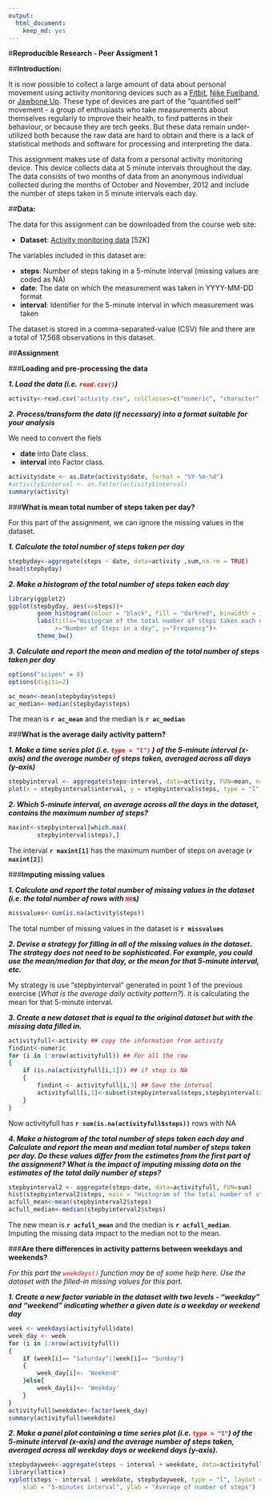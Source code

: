 ---
output: 
  html_document: 
    keep_md: yes
---

#**Reproducible Research - Peer Assigment 1**

##**Introduction:**

It is now possible to collect a large amount of data about personal movement using activity monitoring devices such as a [Fitbit](http://www.fitbit.com/), [Nike Fuelband](http://www.nike.com/us/en_us/c/nikeplus-fuelband), or [Jawbone Up](https://jawbone.com/up). These type of devices are part of the "quantified self" movement - a group of enthusiasts who take measurements about themselves regularly to improve their health, to find patterns in their behaviour, or because they are tech geeks. But these data remain under-utilized both because the raw data are hard to obtain and there is a lack of statistical methods and software for processing and interpreting the data.

This assignment makes use of data from a personal activity monitoring device. This device collects data at 5 minute intervals throughout the day. The data consists of two months of data from an anonymous individual collected during the months of October and November, 2012 and include the number of steps taken in 5 minute intervals each day.


##**Data:**

The data for this assignment can be downloaded from the course web site:

* **Dataset**: [Activity monitoring data](https://d396qusza40orc.cloudfront.net/repdata%2Fdata%2Factivity.zip) [52K]

The variables included in this dataset are:

*	**steps**: Number of steps taking in a 5-minute interval (missing values are coded as NA)
*	**date**: The date on which the measurement was taken in YYYY-MM-DD format
*	**interval**: Identifier for the 5-minute interval in which measurement was taken

The dataset is stored in a comma-separated-value (CSV) file and there are a total of 17,568 observations in this dataset.

##**Assignment**


###**Loading and pre-processing the data**

__*1.  Load the data (i.e. <span style="color:red">```read.csv()```</span>)*__

```{r}
activity<-read.csv("activity.csv", colClasses=c("numeric", "character", "numeric"))
```

__*2.  Process/transform the data (if necessary) into a format suitable for your analysis*__

We need to convert the fiels

- **date** into Date class. 
- **interval** into Factor class.

```{r}
activity$date <- as.Date(activity$date, format = "%Y-%m-%d")
#activity$interval <- as.factor(activity$interval)
summary(activity)
```

###**What is mean total number of steps taken per day?**

For this part of the assignment, we can ignore the missing values in the dataset.


__*1.  Calculate the total number of steps taken per day*__

```{r}
stepbyday<-aggregate(steps ~ date, data=activity ,sum,na.rm = TRUE)
head(stepbyday)
```

__*2. Make a histogram of the total number of steps taken each day*__

```{r}
library(ggplot2)
ggplot(stepbyday, aes(x=steps))+
        geom_histogram(colour = "black", fill = "darkred", binwidth = 1000)+
        labs(title="Histogram of the total number of steps taken each days",
             x="Number of Steps in a day", y="Frequency")+
        theme_bw() 

```

__*3.  Calculate and report the mean and median of the total number of steps taken per day*__

```{r,echo=FALSE}
options("scipen" = 8)
options(digits=2)
```

```{r}
ac_mean<-mean(stepbyday$steps)
ac_median<-median(stepbyday$steps)
```

The mean is **`r ac_mean`** and the median is **`r ac_median`**

###**What is the average daily activity pattern?**

__*1.  Make a time series plot (i.e. <span style="color:red">```type = "l")```</span> ) of the 5-minute interval (x-axis) and the average number of steps taken, averaged across all days (y-axis)*__

```{r}
stepbyinterval <- aggregate(steps~interval, data=activity, FUN=mean, na.rm=TRUE)
plot(x = stepbyinterval$interval, y = stepbyinterval$steps, type = "l", xlab = "5-minutes interval",ylab = "average number of steps")
```

__*2.  Which 5-minute interval, on average across all the days in the dataset, contains the maximum number of steps?*__

```{r}
maxint<-stepbyinterval[which.max(  
        stepbyinterval$steps),]
```
The interval **`r maxint[1]`** has the maximum number of steps on average (**`r maxint[2]`**)

###**Imputing missing values**

__*1.  Calculate and report the total number of missing values in the dataset (i.e. the total number of rows with <span style="color:red">```NA```</span>s)*__

```{r}
missvalues<-sum(is.na(activity$steps))
```

The total number of missing values in the dataset is **`r missvalues`**

__*2.  Devise a strategy for filling in all of the missing values in the dataset. The strategy does not need to be sophisticated. For example, you could use the mean/median for that day, or the mean for that 5-minute interval, etc.*__

My strategy is use "stepbyinterval" generated in point 1 of the previous exercise (*What is the average daily activity pattern?*). it is calculating the mean for that 5-minute interval.

__*3.  Create a new dataset that is equal to the original dataset but with the missing data filled in.*__

```{r}
activityfull<-activity ## copy the information from activity
findint<-numeric
for (i in 1:nrow(activityfull)) ## For all the row
{
    if (is.na(activityfull[i,1])) ## if step is NA
    {
        findint <- activityfull[i,3] ## Save the interval
        activityfull[i,1]<-subset(stepbyinterval$steps,stepbyinterval$interval == findint) ## add the mean using "stepbyinterval" function (created before) for this interval
    }
}
```

Now activityfull has **`r sum(is.na(activityfull$steps))`** rows with NA

__*4.  Make a histogram of the total number of steps taken each day and Calculate and report the mean and median total number of steps taken per day. Do these values differ from the estimates from the first part of the assignment? What is the impact of imputing missing data on the estimates of the total daily number of steps?*__

```{r}
stepbyinterval2 <- aggregate(steps~date, data=activityfull, FUN=sum)
hist(stepbyinterval2$steps, main = "Histogram of the total number of steps taken each day",xlab = "5-minutes interval")
acfull_mean<-mean(stepbyinterval2$steps)
acfull_median<-median(stepbyinterval2$steps)
```

The new mean is **`r acfull_mean`** and the median is **`r acfull_median`**. Imputing the missing data impact to the median not to the mean.

###**Are there differences in activity patterns between weekdays and weekends?**

*For this part the <span style="color:red">```weekdays()```</span> function may be of some help here. Use the dataset with the filled-in missing values for this part.*

__*1.  Create a new factor variable in the dataset with two levels - "weekday" and "weekend" indicating whether a given date is a weekday or weekend day*__

```{r}
week <- weekdays(activityfull$date)
week_day <- week
for (i in 1:nrow(activityfull))
{
    if (week[i]== "Saturday"||week[i]== "Sunday")
    {
        week_day[i]<- 'Weekend'
    }else{
        week_day[i]<- 'Weekday'
    }
}
activityfull$weekdate<-factor(week_day)
summary(activityfull$weekdate)
```

__*2.	Make a panel plot containing a time series plot (i.e. <span style="color:red">```type = "l"```</span>) of the 5-minute interval (x-axis) and the average number of steps taken, averaged across all weekday days or weekend days (y-axis). *__

```{r}
stepbydayweek<-aggregate(steps ~ interval + weekdate, data=activityfull ,mean)
library(lattice)
xyplot(steps ~ interval | weekdate, stepbydayweek, type = "l", layout = c(1, 2), 
    xlab = "5-minutes interval", ylab = "Average of number of steps")
```

